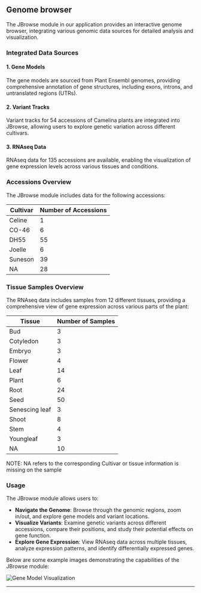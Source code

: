 
## Genome browser

The JBrowse module in our application provides an interactive genome browser, 
integrating various genomic data sources for detailed analysis and visualization. 

### Integrated Data Sources

#### 1. Gene Models
The gene models are sourced from Plant Ensembl genomes, providing comprehensive annotation of gene structures, including exons, introns, and untranslated regions (UTRs).

#### 2. Variant Tracks
Variant tracks for 54 accessions of Camelina plants are integrated into JBrowse, allowing users to explore genetic variation across different cultivars.

#### 3. RNAseq Data
RNAseq data for 135 accessions are available, enabling the visualization of gene expression levels across various tissues and conditions.

### Accessions Overview

The JBrowse module includes data for the following accessions:

| Cultivar  | Number of Accessions |
|-----------|----------------------|
| Celine    | 1                    |
| CO-46     | 6                    |
| DH55      | 55                   |
| Joelle    | 6                    |
| Suneson   | 39                   |
| NA        | 28                   |

### Tissue Samples Overview

The RNAseq data includes samples from 12 different tissues, providing a comprehensive view of gene expression across various parts of the plant:

| Tissue          | Number of Samples |
|-----------------|-------------------|
| Bud             | 3                 |
| Cotyledon       | 3                 |
| Embryo          | 3                 |
| Flower          | 4                 |
| Leaf            | 14                |
| Plant           | 6                 |
| Root            | 24                |
| Seed            | 50                |
| Senescing leaf  | 3                 |
| Shoot           | 8                 |
| Stem            | 4                 |
| Youngleaf       | 3                 |
| NA              | 10                |

NOTE: NA refers to the corresponding Cultivar or tissue information is missing on the sample
### Usage

The JBrowse module allows users to:

- **Navigate the Genome**: Browse through the genomic regions, zoom in/out, and explore gene models and variant locations.
- **Visualize Variants**: Examine genetic variants across different accessions, compare their positions, and study their potential effects on gene function.
- **Explore Gene Expression**: View RNAseq data across multiple tissues, analyze expression patterns, and identify differentially expressed genes.

Below are some example images demonstrating the capabilities of the JBrowse module:

![Gene Model Visualization](/RNAseq_Data.png)

---

